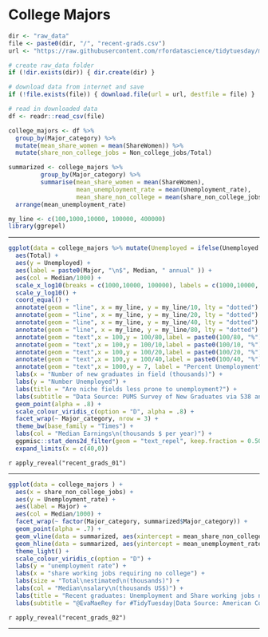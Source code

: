 # College Majors


```r
dir <- "raw_data"
file <- paste0(dir, "/", "recent-grads.csv")
url <- "https://raw.githubusercontent.com/rfordatascience/tidytuesday/master/data/2018/2018-10-16/recent-grads.csv"

# create raw_data folder
if (!dir.exists(dir)) { dir.create(dir) }

# download data from internet and save
if (!file.exists(file)) { download.file(url = url, destfile = file) }

# read in downloaded data
df <- readr::read_csv(file)
```


```r
college_majors <- df %>% 
  group_by(Major_category) %>%  
  mutate(mean_share_women = mean(ShareWomen)) %>% 
  mutate(share_non_college_jobs = Non_college_jobs/Total) 

summarized <- college_majors %>% 
         group_by(Major_category) %>%  
         summarise(mean_share_women = mean(ShareWomen),
                   mean_unemployment_rate = mean(Unemployment_rate),
                   mean_share_non_college = mean(share_non_college_jobs)) %>%
  arrange(mean_unemployment_rate) 

my_line <- c(100,1000,10000, 100000, 400000)
library(ggrepel)
```

---

```r
ggplot(data = college_majors %>% mutate(Unemployed = ifelse(Unemployed == 0, 1, Unemployed))) +
  aes(Total) +
  aes(y = Unemployed) +
  aes(label = paste0(Major, "\n$", Median, " annual" )) +
  aes(col = Median/1000) +
  scale_x_log10(breaks = c(1000,10000, 100000), labels = c(1000,10000, 100000)/1000) +
  scale_y_log10() +
  coord_equal() +
  annotate(geom = "line", x = my_line, y = my_line/10, lty = "dotted") +
  annotate(geom = "line", x = my_line, y = my_line/20, lty = "dotted") +
  annotate(geom = "line", x = my_line, y = my_line/40, lty = "dotted") +
  annotate(geom = "line", x = my_line, y = my_line/80, lty = "dotted") +
  annotate(geom = "text",x = 100,y = 100/80,label = paste0(100/80, "%"),hjust = 1, size = 2) +
  annotate(geom = "text",x = 100,y = 100/10,label = paste0(100/10, "%"),hjust = 1, size = 2) +
  annotate(geom = "text",x = 100,y = 100/20,label = paste0(100/20, "%"),hjust = 1, size = 2) +
  annotate(geom = "text",x = 100,y = 100/40,label = paste0(100/40, "%"),hjust = 1, size = 2) +
  annotate(geom = "text",x = 1000,y = 7, label = "Percent Unemployment", angle = 45, size = 2) +
  labs(x = "Number of new graduates in field (thousands)") +
  labs(y = "Number Unemployed") +
  labs(title = "Are niche fields less prone to unemployment?") +
  labs(subtitle = "Data Source: PUMS Survey of New Graduates via 538 and @TidyTuesday\nViz: @EvaMaeRey") +
  geom_point(alpha = .8) +
  scale_colour_viridis_c(option = "D", alpha = .8) +
  facet_wrap(~ Major_category, nrow = 3) +
  theme_bw(base_family = "Times") + 
  labs(col = "Median Earnings\n(thousands $ per year)") +
  ggpmisc::stat_dens2d_filter(geom = "text_repel", keep.fraction = 0.50, size = 1, alpha = 1) +
  expand_limits(x = c(40,0))
```


`r apply_reveal("recent_grads_01")`

---

```r
ggplot(data = college_majors ) +
  aes(x = share_non_college_jobs) +
  aes(y = Unemployment_rate) +
  aes(label = Major) +
  aes(col = Median/1000) +
  facet_wrap(~ factor(Major_category, summarized$Major_category)) +
  geom_point(alpha = .7) +
  geom_vline(data = summarized, aes(xintercept = mean_share_non_college), lty = "dotted") +
  geom_hline(data = summarized, aes(yintercept = mean_unemployment_rate), lty = "dotted") +
  theme_light() +
  scale_colour_viridis_c(option = "D") +
  labs(y = "unemployment rate") +
  labs(x = "share working jobs requiring no college") +
  labs(size = "Total\nestimated\n(thousands)") +
  labs(col = "Median\nsalary\n(thousands US$)") +
  labs(title = "Recent graduates: Unemployment and Share working jobs not requiring college degree") +
  labs(subtitle = "@EvaMaeRey for #TidyTuesday|Data Source: American Community Survey 2010-2012")
```



`r apply_reveal("recent_grads_02")`

---
